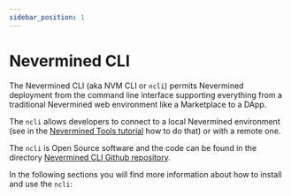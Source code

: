 ```yaml
---
sidebar_position: 1
---
```


# Nevermined CLI

The Nevermined CLI (aka NVM CLI or `ncli`) permits Nevermined deployment from the command line interface supporting everything from a traditional Nevermined web environment like a Marketplace to a DApp.

The `ncli` allows developers to connect to a local Nevermined environment (see in the [Nevermined Tools tutorial](https://docs.nevermined.io/docs/tutorials/running-locally) how to do that) or with a remote one.

The `ncli` is Open Source software and the code can be found in the directory [Nevermined CLI Github repository](https://github.com/nevermined-io/cli/).

In the following sections you will find more information about how to install and use the `ncli`:



<DocCardList />

